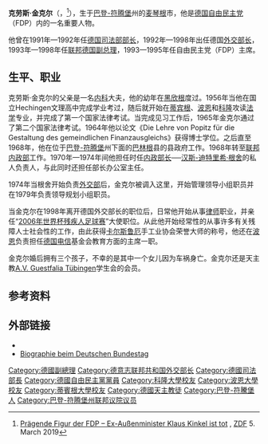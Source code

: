 {{Infobox officeholder
| name        = 克劳斯·金克尔<br>Klaus Kinkel
| office      = [[德国副总理|德国副总理]]
| image       = Minister Kinkel.jpg
| imagesize   = 200px
| caption     = 
<!-- -->
| chancellor = [[赫尔穆特·科尔|赫尔穆特·科尔]]
| predecessor = {{tsl|en|Jürgen Möllemann||Jürgen Möllemann}}
| successor   = [[约瑟夫·菲舍尔|约瑟夫·菲舍尔]]
<!-- -->
| constituency2 = 
| majority2   = 
<!-- -->
| office2     = [[自由民主党_(德国)|自由民主党领导人]]
| predecessor2 = {{tsl|en|Otto Graf Lambsdorff||Otto Graf Lambsdorff}}
| party       = [[自由民主党_(德国)|FDP]]
| chancellor1 = [[赫尔穆特·科尔|赫尔穆特·科尔]]
| office1     = {{tsl|en|Minister of Foreign Affairs (Germany)||Federal Minister of Foreign Affairs}}
| predecessor1= [[汉斯-迪特里希·根舍|汉斯-迪特里希·根舍]]
| successor1  = [[约瑟夫·菲舍尔|约瑟夫·菲舍尔]]
<!-- -->
| successor2  = {{tsl|en|Wolfgang Gerhardt||Wolfgang Gerhardt}}
| birth_date  = {{Birth date|df=yes|1936|12|17|}}
| birth_place = {{flag|納粹德國}}[[麦琴根|麦琴根]]
| death_date  = {{death date and age|df=yes|2019|03|04|1936|12|17}}
| death_place = {{GER}}[[北莱茵-威斯特法伦|北莱茵-威斯特法伦]][[圣奥古斯丁_(德国)|圣奥古斯丁]]
| spouse      = 
| relations   =
| children    =
| residence   = 
| alma_mater  = [[蒂宾根大学|蒂宾根大学]]<br/>[[波恩大学|波恩大学]]<br/>[[科隆大学|科隆大学]]
| occupation  = 
| term_start  = 21 January 1993
| term_end    = 26 October 1998 
| term_start1 = 29 April 1992
| term_end1   = 26 October 1998
| term_start2 = 11 June 1993
| term_end2   = 10 June 1995
| religion    = Roman Catholic
| office3 = [[德國聯邦司法及消費者保護部|德國聯邦司法及消費者保護部]]
| term_start3 = 18 January 1991
| term:end3 = 
| term_end3 = 18 May 1992
| predecessor3 = {{tsl|en|Hans A. Engelhard||Hans A. Engelhard}}
| successor3 = {{tsl|en|Sabine Leutheusser-Schnarrenberger||Sabine Leutheusser-Schnarrenberger}}
| chancellor3 = [[赫尔穆特·科尔|赫尔穆特·科尔]]
| office4 = [[德國聯邦情報局|德國聯邦情報局]]
| successor4 = {{tsl|en|Eberhard Blum||Eberhard Blum}}
| predecessor4 = {{tsl|en|Gerhard Wessel||Gerhard Wessel}}
| term_start4 = 1 January 1979
| term_end4 = 26 December 1982
| chancellor4 = [[赫尔穆特·施密特|赫尔穆特·施密特]]<br />[[赫尔穆特·科尔|赫尔穆特·科尔]]
}}
'''克劳斯·金克尔'''（{{lang-de|'''Klaus Kinkel'''}}，{{bd|1936年|12月17日|2019年|3月4日|catIdx=Kinkel}}<ref name="ZDF">[https://www.zdf.de/nachrichten/heute/ex-aussenminister-klaus-kinkel-ist-tot-100.html Prägende Figur der FDP – Ex-Außenminister Klaus Kinkel ist tot] {{Wayback|url=https://www.zdf.de/nachrichten/heute/ex-aussenminister-klaus-kinkel-ist-tot-100.html |date=20190306042735 }}, [[德國電視二台|ZDF]] 5. March 2019</ref>），生于[[巴登-符腾堡|巴登-符腾堡]]州的[[麦琴根|麦琴根]]市，他是[[德国自由民主党|德国自由民主党]]（FDP）内的一名重要人物。

他曾在1991年—1992年任[[德国司法部部长|德国司法部部长]]，1992年—1998年出任德国[[联邦德国外交部长|外交部长]]，1993年—1998年任[[联邦德国副总理|联邦德国副总理]]，1993—1995年任自由民主党（FDP）主席。

== 生平、职业 ==

克劳斯·金克尔的父亲是一名[[内科|内科]]大夫，他的幼年在[[黑欣根|黑欣根]]度过。1956年当他在国立Hechingen文理高中完成学业考过{{tsl|en|Abitur||Abitur}}，随后就开始在[[蒂宾根大学|蒂宾根]]、[[波恩大学|波恩]]和[[科隆大学|科隆]]攻读[[法学|法学]]专业，并完成了第一个国家法律考试。当完成见习工作后，1965年金克尔通过了第二个国家法律考试。1964年他以论文《Die Lehre von Popitz für die Gestaltung des gemeindlichen Finanzausgleichs》获得博士学位。之后直至1968年，他在位于[[巴登-符腾堡|巴登-符腾堡]]州下面的[[巴林根|巴林根]]县的县政府工作。1968年转至[[德国联邦内政部|联邦内政部]]工作。1970年—1974年间他担任时任[[德国内政部长|内政部长]]──[[汉斯-迪特里希·根舍|汉斯-迪特里希·根舍]]的私人负责人，与此同时还担任部长办公室主任。

1974年当根舍开始负责[[德国联邦外交部|外交部]]后，金克尔被调入这里，开始管理领导小组职员并在1979年负责领导规划小组职员。

当金克尔在1998年离开德国外交部长的职位后，日常他开始从事[[律师|律师]]职业，并亲任“[http://de.wikipedia.org/wiki/Fu%C3%9Fball-Weltmeisterschaft_2006_der_Menschen_mit_Behinderung 2006年世界杯残疾人足球赛]{{Wayback|url=http://de.wikipedia.org/wiki/Fu%C3%9Fball-Weltmeisterschaft_2006_der_Menschen_mit_Behinderung |date=20090728061445 }}”大使职位。从此他开始经常性的从事许多有关残障人士社会性的工作，由此获得[[卡尔斯鲁厄|卡尔斯鲁厄]]手工业协会荣誉大师的称号，他还在[[波恩|波恩]]负责担任[[德国电信|德国电信]]基金会教育方面的主席一职。

金克尔婚后拥有三个孩子，不幸的是其中一个女儿因为车祸身亡。金克尔还是天主教[http://de.wikipedia.org/wiki/A.V._Guestfalia_T%C3%BCbingen A.V. Guestfalia Tübingen]{{Wayback|url=http://de.wikipedia.org/wiki/A.V._Guestfalia_T%C3%BCbingen |date=20110829160321 }}学生会的会员。

==参考资料==
{{reflist}}

== 外部链接 ==
{{Commons|Klaus Kinkel}}
* {{DNB-Portal|119320762}}
* [http://webarchiv.bundestag.de/archive/2007/0206/mdb/mdb14/bio/K/kinkekl0.html Biographie beim Deutschen Bundestag]{{Wayback|url=http://webarchiv.bundestag.de/archive/2007/0206/mdb/mdb14/bio/K/kinkekl0.html |date=20100122092840 }}

{{start box}}
{{s-before|[[汉斯-迪特里希·根舍|汉斯-迪特里希·根舍]]}}
{{s-title|[[联邦德国外交部长|联邦德国外交部长]]}}
{{s-after|[[约施卡·菲舍尔|约施卡·菲舍尔]]}}
{{end box}}

{{start box}}
{{s-before|[[于尔根·穆勒曼|于尔根·穆勒曼]]}}
{{s-title|[[联邦德国副总理|联邦德国副总理]]}}
{{s-after|[[约施卡·菲舍尔|约施卡·菲舍尔]]}}
{{end box}}

{{德意志联邦共和国外交部长}}
{{Authority control}}
{{DEFAULTSORT:Kinkel, Klaus}}
[[Category:德國副總理|Category:德國副總理]]
[[Category:德意志联邦共和国外交部长|Category:德意志联邦共和国外交部长]]
[[Category:德國司法部長|Category:德國司法部長]]
[[Category:德國自由民主黨黨員|Category:德國自由民主黨黨員]]
[[Category:科隆大學校友|Category:科隆大學校友]]
[[Category:波恩大學校友|Category:波恩大學校友]]
[[Category:蒂賓根大學校友|Category:蒂賓根大學校友]]
[[Category:德國天主教徒|Category:德國天主教徒]]
[[Category:巴登-符騰堡人|Category:巴登-符騰堡人]]
[[Category:巴登-符腾堡州联邦议院议员|Category:巴登-符腾堡州联邦议院议员]]